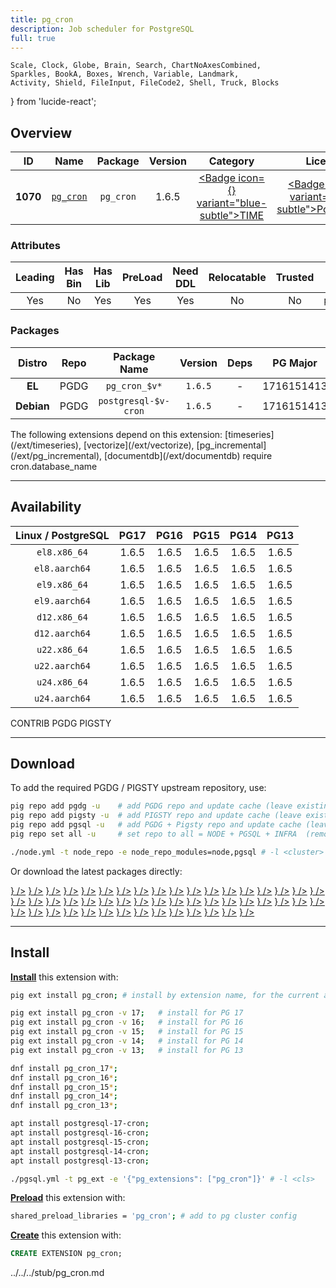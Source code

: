 ```yaml
---
title: pg_cron
description: Job scheduler for PostgreSQL
full: true
---
```


    Scale, Clock, Globe, Brain, Search, ChartNoAxesCombined,
    Sparkles, BookA, Boxes, Wrench, Variable, Landmark,
    Activity, Shield, FileInput, FileCode2, Shell, Truck, Blocks
} from 'lucide-react';

## Overview

| <TooltipIconButton tooltip="Extension unique identifier" side="top">ID</TooltipIconButton> | <TooltipIconButton tooltip="Extension name" side="top">Name</TooltipIconButton> | <TooltipIconButton tooltip="Package name for installation" side="top">Package</TooltipIconButton> | <TooltipIconButton tooltip="Latest available extension version" side="top">Version</TooltipIconButton> | <TooltipIconButton tooltip="Extension category" side="top">Category</TooltipIconButton> | <TooltipIconButton tooltip="Open source license" side="top">License</TooltipIconButton> | <TooltipIconButton tooltip="Programming language" side="top">Lang</TooltipIconButton> |
|:--------:|:--------:|:----------:|:--------------:|:---------------------------------------:|:------------------------------------------------------:|:----:|
| **1070** | [`pg_cron`](https://github.com/citusdata/pg_cron) | `pg_cron` | 1.6.5 | <a href="/ext/time" className="no-underline"><Badge icon={<Clock />} variant="blue-subtle">TIME</Badge></a> | <a href="/ext/list/license#postgresql" className="no-underline"><Badge icon={<Scale />} variant="blue-subtle">PostgreSQL</Badge></a> | <a href="/ext/list/lang#c"><Badge icon={<FileCode2 />} variant="blue-subtle">C</Badge></a> |

### Attributes

| <TooltipIconButton tooltip="The Primary Leading extension in the Package" side="top">Leading</TooltipIconButton> | <TooltipIconButton tooltip="Contains binary utils" side="top">Has Bin</TooltipIconButton> | <TooltipIconButton tooltip="Contains .so shared library files" side="top">Has Lib</TooltipIconButton> | <TooltipIconButton tooltip="Requires preloading via shared_preload_libraries" side="top">PreLoad</TooltipIconButton> | <TooltipIconButton tooltip="Requires CREATE EXTENSION DDL command" side="top">Need DDL</TooltipIconButton> | <TooltipIconButton tooltip="Can be installed in any schema" side="top">Relocatable</TooltipIconButton> | <TooltipIconButton tooltip="Can be created by non-superuser" side="top">Trusted</TooltipIconButton> | <TooltipIconButton tooltip="Schemas used by this extension" side="top">Schemas</TooltipIconButton> |
|:-------:|:-------:|:-------:|:-------:|:--------:|:-----------:|:-------:|:-------:|
| Yes | No | Yes | Yes | Yes | No | No | `pg_catalog` |

### Packages

| <TooltipIconButton tooltip="Linux distribution family, EL or Debian" side="top">Distro</TooltipIconButton> | <TooltipIconButton tooltip="Package repository" side="top">Repo</TooltipIconButton> | <TooltipIconButton tooltip="The RPM/DEB Package Name Pattern (replace $v with real pg major)" side="top">Package Name</TooltipIconButton> | <TooltipIconButton tooltip="Latest package version" side="top">Version</TooltipIconButton> | <TooltipIconButton tooltip="RPM/DEB Package dependencies" side="top">Deps</TooltipIconButton> | <TooltipIconButton tooltip="Available in these PostgreSQL Major Versions" side="top">PG Major</TooltipIconButton> |
|:----------:|:--------:|:------------------------:|:-----------:|:------------:|:------------------:|
|   **EL**   | <Badge variant="blue-subtle"><span className="font-bold">PGDG</span></Badge> | `pg_cron_$v*` | `1.6.5` | - | <Badge variant="green-subtle">17</Badge><Badge variant="green-subtle">16</Badge><Badge variant="green-subtle">15</Badge><Badge variant="green-subtle">14</Badge><Badge variant="green-subtle">13</Badge> |
| **Debian** | <Badge variant="blue-subtle"><span className="font-bold">PGDG</span></Badge> | `postgresql-$v-cron` | `1.6.5` | - | <Badge variant="green-subtle">17</Badge><Badge variant="green-subtle">16</Badge><Badge variant="green-subtle">15</Badge><Badge variant="green-subtle">14</Badge><Badge variant="green-subtle">13</Badge> |


<Callout title="Dependent Extensions" type="info">
    The following extensions depend on this extension: [timeseries](/ext/timeseries), [vectorize](/ext/vectorize), [pg_incremental](/ext/pg_incremental), [documentdb](/ext/documentdb)
</Callout>

<Callout title="Comments" type="info">
    require cron.database_name
</Callout>


------

## Availability

| <TooltipIconButton tooltip="Linux Distro Arch / PostgreSQL Major Version" side="top">Linux / PostgreSQL </TooltipIconButton> | **PG17** | **PG16** | **PG15** | **PG14** | **PG13** |
|:-----:|:-----:|:-----:|:-----:|:-----:|:-----:|
| `el8.x86_64` | <Badge variant="blue-subtle">1.6.5</Badge> | <Badge variant="blue-subtle">1.6.5</Badge> | <Badge variant="blue-subtle">1.6.5</Badge> | <Badge variant="blue-subtle">1.6.5</Badge> | <Badge variant="blue-subtle">1.6.5</Badge> |
| `el8.aarch64` | <Badge variant="blue-subtle">1.6.5</Badge> | <Badge variant="blue-subtle">1.6.5</Badge> | <Badge variant="blue-subtle">1.6.5</Badge> | <Badge variant="blue-subtle">1.6.5</Badge> | <Badge variant="blue-subtle">1.6.5</Badge> |
| `el9.x86_64` | <Badge variant="blue-subtle">1.6.5</Badge> | <Badge variant="blue-subtle">1.6.5</Badge> | <Badge variant="blue-subtle">1.6.5</Badge> | <Badge variant="blue-subtle">1.6.5</Badge> | <Badge variant="blue-subtle">1.6.5</Badge> |
| `el9.aarch64` | <Badge variant="blue-subtle">1.6.5</Badge> | <Badge variant="blue-subtle">1.6.5</Badge> | <Badge variant="blue-subtle">1.6.5</Badge> | <Badge variant="blue-subtle">1.6.5</Badge> | <Badge variant="blue-subtle">1.6.5</Badge> |
| `d12.x86_64` | <Badge variant="blue-subtle">1.6.5</Badge> | <Badge variant="blue-subtle">1.6.5</Badge> | <Badge variant="blue-subtle">1.6.5</Badge> | <Badge variant="blue-subtle">1.6.5</Badge> | <Badge variant="blue-subtle">1.6.5</Badge> |
| `d12.aarch64` | <Badge variant="blue-subtle">1.6.5</Badge> | <Badge variant="blue-subtle">1.6.5</Badge> | <Badge variant="blue-subtle">1.6.5</Badge> | <Badge variant="blue-subtle">1.6.5</Badge> | <Badge variant="blue-subtle">1.6.5</Badge> |
| `u22.x86_64` | <Badge variant="blue-subtle">1.6.5</Badge> | <Badge variant="blue-subtle">1.6.5</Badge> | <Badge variant="blue-subtle">1.6.5</Badge> | <Badge variant="blue-subtle">1.6.5</Badge> | <Badge variant="blue-subtle">1.6.5</Badge> |
| `u22.aarch64` | <Badge variant="blue-subtle">1.6.5</Badge> | <Badge variant="blue-subtle">1.6.5</Badge> | <Badge variant="blue-subtle">1.6.5</Badge> | <Badge variant="blue-subtle">1.6.5</Badge> | <Badge variant="blue-subtle">1.6.5</Badge> |
| `u24.x86_64` | <Badge variant="blue-subtle">1.6.5</Badge> | <Badge variant="blue-subtle">1.6.5</Badge> | <Badge variant="blue-subtle">1.6.5</Badge> | <Badge variant="blue-subtle">1.6.5</Badge> | <Badge variant="blue-subtle">1.6.5</Badge> |
| `u24.aarch64` | <Badge variant="blue-subtle">1.6.5</Badge> | <Badge variant="blue-subtle">1.6.5</Badge> | <Badge variant="blue-subtle">1.6.5</Badge> | <Badge variant="blue-subtle">1.6.5</Badge> | <Badge variant="blue-subtle">1.6.5</Badge> |

<Badge variant="green-subtle"><span className="font-black">CONTRIB</span></Badge> <Badge variant="blue-subtle"><span className="font-black">PGDG</span></Badge> <Badge variant="amber-subtle"><span className="font-black">PIGSTY</span></Badge>

------

## Download

To add the required PGDG / PIGSTY upstream repository, use:

```bash tab="pig"
pig repo add pgdg -u    # add PGDG repo and update cache (leave existing repos)
pig repo add pigsty -u  # add PIGSTY repo and update cache (leave existing repos)
pig repo add pgsql -u   # add PGDG + Pigsty repo and update cache (leave existing repos)
pig repo set all -u     # set repo to all = NODE + PGSQL + INFRA  (remove existing repos)
```
```bash tab="pigsty"
./node.yml -t node_repo -e node_repo_modules=node,pgsql # -l <cluster>
```

Or download the latest packages directly:

<Files>
    <Folder name="el8.x86_64">
        <a href="https://download.postgresql.org/pub/repos/yum/17/redhat/rhel-8-x86_64/pg_cron_17-1.6.5-1PGDG.rhel8.x86_64.rpm"><File name="pg_cron_17-1.6.5-1PGDG.rhel8.x86_64.rpm" icon={<Package className="text-emerald-500" />} /></a>
        <a href="https://download.postgresql.org/pub/repos/yum/16/redhat/rhel-8-x86_64/pg_cron_16-1.6.5-1PGDG.rhel8.x86_64.rpm"><File name="pg_cron_16-1.6.5-1PGDG.rhel8.x86_64.rpm" icon={<Package className="text-emerald-500" />} /></a>
        <a href="https://download.postgresql.org/pub/repos/yum/15/redhat/rhel-8-x86_64/pg_cron_15-1.6.5-1PGDG.rhel8.x86_64.rpm"><File name="pg_cron_15-1.6.5-1PGDG.rhel8.x86_64.rpm" icon={<Package className="text-emerald-500" />} /></a>
        <a href="https://download.postgresql.org/pub/repos/yum/14/redhat/rhel-8-x86_64/pg_cron_14-1.6.5-1PGDG.rhel8.x86_64.rpm"><File name="pg_cron_14-1.6.5-1PGDG.rhel8.x86_64.rpm" icon={<Package className="text-emerald-500" />} /></a>
        <a href="https://download.postgresql.org/pub/repos/yum/13/redhat/rhel-8-x86_64/pg_cron_13-1.6.5-1PGDG.rhel8.x86_64.rpm"><File name="pg_cron_13-1.6.5-1PGDG.rhel8.x86_64.rpm" icon={<Package className="text-emerald-500" />} /></a>
    </Folder>
    <Folder name="el8.aarch64">
        <a href="https://download.postgresql.org/pub/repos/yum/17/redhat/rhel-8-aarch64/pg_cron_17-1.6.5-1PGDG.rhel8.aarch64.rpm"><File name="pg_cron_17-1.6.5-1PGDG.rhel8.aarch64.rpm" icon={<Package className="text-orange-500" />} /></a>
        <a href="https://download.postgresql.org/pub/repos/yum/16/redhat/rhel-8-aarch64/pg_cron_16-1.6.5-1PGDG.rhel8.aarch64.rpm"><File name="pg_cron_16-1.6.5-1PGDG.rhel8.aarch64.rpm" icon={<Package className="text-orange-500" />} /></a>
        <a href="https://download.postgresql.org/pub/repos/yum/15/redhat/rhel-8-aarch64/pg_cron_15-1.6.5-1PGDG.rhel8.aarch64.rpm"><File name="pg_cron_15-1.6.5-1PGDG.rhel8.aarch64.rpm" icon={<Package className="text-orange-500" />} /></a>
        <a href="https://download.postgresql.org/pub/repos/yum/14/redhat/rhel-8-aarch64/pg_cron_14-1.6.5-1PGDG.rhel8.aarch64.rpm"><File name="pg_cron_14-1.6.5-1PGDG.rhel8.aarch64.rpm" icon={<Package className="text-orange-500" />} /></a>
        <a href="https://download.postgresql.org/pub/repos/yum/13/redhat/rhel-8-aarch64/pg_cron_13-1.6.5-1PGDG.rhel8.aarch64.rpm"><File name="pg_cron_13-1.6.5-1PGDG.rhel8.aarch64.rpm" icon={<Package className="text-orange-500" />} /></a>
    </Folder>
    <Folder name="el9.x86_64">
        <a href="https://download.postgresql.org/pub/repos/yum/17/redhat/rhel-9-x86_64/pg_cron_17-1.6.5-1PGDG.rhel9.x86_64.rpm"><File name="pg_cron_17-1.6.5-1PGDG.rhel9.x86_64.rpm" icon={<Package className="text-emerald-500" />} /></a>
        <a href="https://download.postgresql.org/pub/repos/yum/16/redhat/rhel-9-x86_64/pg_cron_16-1.6.5-1PGDG.rhel9.x86_64.rpm"><File name="pg_cron_16-1.6.5-1PGDG.rhel9.x86_64.rpm" icon={<Package className="text-emerald-500" />} /></a>
        <a href="https://download.postgresql.org/pub/repos/yum/15/redhat/rhel-9-x86_64/pg_cron_15-1.6.5-1PGDG.rhel9.x86_64.rpm"><File name="pg_cron_15-1.6.5-1PGDG.rhel9.x86_64.rpm" icon={<Package className="text-emerald-500" />} /></a>
        <a href="https://download.postgresql.org/pub/repos/yum/14/redhat/rhel-9-x86_64/pg_cron_14-1.6.5-1PGDG.rhel9.x86_64.rpm"><File name="pg_cron_14-1.6.5-1PGDG.rhel9.x86_64.rpm" icon={<Package className="text-emerald-500" />} /></a>
        <a href="https://download.postgresql.org/pub/repos/yum/13/redhat/rhel-9-x86_64/pg_cron_13-1.6.5-1PGDG.rhel9.x86_64.rpm"><File name="pg_cron_13-1.6.5-1PGDG.rhel9.x86_64.rpm" icon={<Package className="text-emerald-500" />} /></a>
    </Folder>
    <Folder name="el9.aarch64">
        <a href="https://download.postgresql.org/pub/repos/yum/17/redhat/rhel-9-aarch64/pg_cron_17-1.6.5-1PGDG.rhel9.aarch64.rpm"><File name="pg_cron_17-1.6.5-1PGDG.rhel9.aarch64.rpm" icon={<Package className="text-orange-500" />} /></a>
        <a href="https://download.postgresql.org/pub/repos/yum/16/redhat/rhel-9-aarch64/pg_cron_16-1.6.5-1PGDG.rhel9.aarch64.rpm"><File name="pg_cron_16-1.6.5-1PGDG.rhel9.aarch64.rpm" icon={<Package className="text-orange-500" />} /></a>
        <a href="https://download.postgresql.org/pub/repos/yum/15/redhat/rhel-9-aarch64/pg_cron_15-1.6.5-1PGDG.rhel9.aarch64.rpm"><File name="pg_cron_15-1.6.5-1PGDG.rhel9.aarch64.rpm" icon={<Package className="text-orange-500" />} /></a>
        <a href="https://download.postgresql.org/pub/repos/yum/14/redhat/rhel-9-aarch64/pg_cron_14-1.6.5-1PGDG.rhel9.aarch64.rpm"><File name="pg_cron_14-1.6.5-1PGDG.rhel9.aarch64.rpm" icon={<Package className="text-orange-500" />} /></a>
        <a href="https://download.postgresql.org/pub/repos/yum/13/redhat/rhel-9-aarch64/pg_cron_13-1.6.5-1PGDG.rhel9.aarch64.rpm"><File name="pg_cron_13-1.6.5-1PGDG.rhel9.aarch64.rpm" icon={<Package className="text-orange-500" />} /></a>
    </Folder>
    <Folder name="d12.x86_64">
        <a href="https://apt.postgresql.org/pub/repos/apt/pool/main/p/pg-cron/postgresql-17-cron_1.6.5-1.pgdg120+1_arm64.deb"><File name="postgresql-17-cron_1.6.5-1.pgdg120+1_arm64.deb" icon={<Box className="text-emerald-500" />} /></a>
        <a href="https://apt.postgresql.org/pub/repos/apt/pool/main/p/pg-cron/postgresql-16-cron_1.6.5-1.pgdg120+1_arm64.deb"><File name="postgresql-16-cron_1.6.5-1.pgdg120+1_arm64.deb" icon={<Box className="text-emerald-500" />} /></a>
        <a href="https://apt.postgresql.org/pub/repos/apt/pool/main/p/pg-cron/postgresql-15-cron_1.6.5-1.pgdg120+1_arm64.deb"><File name="postgresql-15-cron_1.6.5-1.pgdg120+1_arm64.deb" icon={<Box className="text-emerald-500" />} /></a>
        <a href="https://apt.postgresql.org/pub/repos/apt/pool/main/p/pg-cron/postgresql-14-cron_1.6.5-1.pgdg120+1_arm64.deb"><File name="postgresql-14-cron_1.6.5-1.pgdg120+1_arm64.deb" icon={<Box className="text-emerald-500" />} /></a>
        <a href="https://apt.postgresql.org/pub/repos/apt/pool/main/p/pg-cron/postgresql-13-cron_1.6.5-1.pgdg120+1_arm64.deb"><File name="postgresql-13-cron_1.6.5-1.pgdg120+1_arm64.deb" icon={<Box className="text-emerald-500" />} /></a>
    </Folder>
    <Folder name="d12.aarch64">
        <a href="https://apt.postgresql.org/pub/repos/apt/pool/main/p/pg-cron/postgresql-17-cron_1.6.5-1.pgdg120+1_amd64.deb"><File name="postgresql-17-cron_1.6.5-1.pgdg120+1_amd64.deb" icon={<Box className="text-orange-500" />} /></a>
        <a href="https://apt.postgresql.org/pub/repos/apt/pool/main/p/pg-cron/postgresql-16-cron_1.6.5-1.pgdg120+1_amd64.deb"><File name="postgresql-16-cron_1.6.5-1.pgdg120+1_amd64.deb" icon={<Box className="text-orange-500" />} /></a>
        <a href="https://apt.postgresql.org/pub/repos/apt/pool/main/p/pg-cron/postgresql-15-cron_1.6.5-1.pgdg120+1_amd64.deb"><File name="postgresql-15-cron_1.6.5-1.pgdg120+1_amd64.deb" icon={<Box className="text-orange-500" />} /></a>
        <a href="https://apt.postgresql.org/pub/repos/apt/pool/main/p/pg-cron/postgresql-14-cron_1.6.5-1.pgdg120+1_amd64.deb"><File name="postgresql-14-cron_1.6.5-1.pgdg120+1_amd64.deb" icon={<Box className="text-orange-500" />} /></a>
        <a href="https://apt.postgresql.org/pub/repos/apt/pool/main/p/pg-cron/postgresql-13-cron_1.6.5-1.pgdg120+1_amd64.deb"><File name="postgresql-13-cron_1.6.5-1.pgdg120+1_amd64.deb" icon={<Box className="text-orange-500" />} /></a>
    </Folder>
    <Folder name="u22.x86_64">
        <a href="https://apt.postgresql.org/pub/repos/apt/pool/main/p/pg-cron/postgresql-17-cron_1.6.5-1.pgdg22.04+1_amd64.deb"><File name="postgresql-17-cron_1.6.5-1.pgdg22.04+1_amd64.deb" icon={<Box className="text-emerald-500" />} /></a>
        <a href="https://apt.postgresql.org/pub/repos/apt/pool/main/p/pg-cron/postgresql-16-cron_1.6.5-1.pgdg22.04+1_amd64.deb"><File name="postgresql-16-cron_1.6.5-1.pgdg22.04+1_amd64.deb" icon={<Box className="text-emerald-500" />} /></a>
        <a href="https://apt.postgresql.org/pub/repos/apt/pool/main/p/pg-cron/postgresql-15-cron_1.6.5-1.pgdg22.04+1_amd64.deb"><File name="postgresql-15-cron_1.6.5-1.pgdg22.04+1_amd64.deb" icon={<Box className="text-emerald-500" />} /></a>
        <a href="https://apt.postgresql.org/pub/repos/apt/pool/main/p/pg-cron/postgresql-14-cron_1.6.5-1.pgdg22.04+1_amd64.deb"><File name="postgresql-14-cron_1.6.5-1.pgdg22.04+1_amd64.deb" icon={<Box className="text-emerald-500" />} /></a>
        <a href="https://apt.postgresql.org/pub/repos/apt/pool/main/p/pg-cron/postgresql-13-cron_1.6.5-1.pgdg22.04+1_amd64.deb"><File name="postgresql-13-cron_1.6.5-1.pgdg22.04+1_amd64.deb" icon={<Box className="text-emerald-500" />} /></a>
    </Folder>
    <Folder name="u22.aarch64">
        <a href="https://apt.postgresql.org/pub/repos/apt/pool/main/p/pg-cron/postgresql-17-cron_1.6.5-1.pgdg22.04+1_arm64.deb"><File name="postgresql-17-cron_1.6.5-1.pgdg22.04+1_arm64.deb" icon={<Box className="text-orange-500" />} /></a>
        <a href="https://apt.postgresql.org/pub/repos/apt/pool/main/p/pg-cron/postgresql-16-cron_1.6.5-1.pgdg22.04+1_arm64.deb"><File name="postgresql-16-cron_1.6.5-1.pgdg22.04+1_arm64.deb" icon={<Box className="text-orange-500" />} /></a>
        <a href="https://apt.postgresql.org/pub/repos/apt/pool/main/p/pg-cron/postgresql-15-cron_1.6.5-1.pgdg22.04+1_arm64.deb"><File name="postgresql-15-cron_1.6.5-1.pgdg22.04+1_arm64.deb" icon={<Box className="text-orange-500" />} /></a>
        <a href="https://apt.postgresql.org/pub/repos/apt/pool/main/p/pg-cron/postgresql-14-cron_1.6.5-1.pgdg22.04+1_arm64.deb"><File name="postgresql-14-cron_1.6.5-1.pgdg22.04+1_arm64.deb" icon={<Box className="text-orange-500" />} /></a>
        <a href="https://apt.postgresql.org/pub/repos/apt/pool/main/p/pg-cron/postgresql-13-cron_1.6.5-1.pgdg22.04+1_arm64.deb"><File name="postgresql-13-cron_1.6.5-1.pgdg22.04+1_arm64.deb" icon={<Box className="text-orange-500" />} /></a>
    </Folder>
    <Folder name="u24.x86_64">
        <a href="https://apt.postgresql.org/pub/repos/apt/pool/main/p/pg-cron/postgresql-17-cron_1.6.5-1.pgdg24.04+1_amd64.deb"><File name="postgresql-17-cron_1.6.5-1.pgdg24.04+1_amd64.deb" icon={<Box className="text-emerald-500" />} /></a>
        <a href="https://apt.postgresql.org/pub/repos/apt/pool/main/p/pg-cron/postgresql-16-cron_1.6.5-1.pgdg24.04+1_amd64.deb"><File name="postgresql-16-cron_1.6.5-1.pgdg24.04+1_amd64.deb" icon={<Box className="text-emerald-500" />} /></a>
        <a href="https://apt.postgresql.org/pub/repos/apt/pool/main/p/pg-cron/postgresql-15-cron_1.6.5-1.pgdg24.04+1_amd64.deb"><File name="postgresql-15-cron_1.6.5-1.pgdg24.04+1_amd64.deb" icon={<Box className="text-emerald-500" />} /></a>
        <a href="https://apt.postgresql.org/pub/repos/apt/pool/main/p/pg-cron/postgresql-14-cron_1.6.5-1.pgdg24.04+1_amd64.deb"><File name="postgresql-14-cron_1.6.5-1.pgdg24.04+1_amd64.deb" icon={<Box className="text-emerald-500" />} /></a>
        <a href="https://apt.postgresql.org/pub/repos/apt/pool/main/p/pg-cron/postgresql-13-cron_1.6.5-1.pgdg24.04+1_amd64.deb"><File name="postgresql-13-cron_1.6.5-1.pgdg24.04+1_amd64.deb" icon={<Box className="text-emerald-500" />} /></a>
    </Folder>
    <Folder name="u24.aarch64">
        <a href="https://apt.postgresql.org/pub/repos/apt/pool/main/p/pg-cron/postgresql-17-cron_1.6.5-1.pgdg24.04+1_arm64.deb"><File name="postgresql-17-cron_1.6.5-1.pgdg24.04+1_arm64.deb" icon={<Box className="text-orange-500" />} /></a>
        <a href="https://apt.postgresql.org/pub/repos/apt/pool/main/p/pg-cron/postgresql-16-cron_1.6.5-1.pgdg24.04+1_arm64.deb"><File name="postgresql-16-cron_1.6.5-1.pgdg24.04+1_arm64.deb" icon={<Box className="text-orange-500" />} /></a>
        <a href="https://apt.postgresql.org/pub/repos/apt/pool/main/p/pg-cron/postgresql-15-cron_1.6.5-1.pgdg24.04+1_arm64.deb"><File name="postgresql-15-cron_1.6.5-1.pgdg24.04+1_arm64.deb" icon={<Box className="text-orange-500" />} /></a>
        <a href="https://apt.postgresql.org/pub/repos/apt/pool/main/p/pg-cron/postgresql-14-cron_1.6.5-1.pgdg24.04+1_arm64.deb"><File name="postgresql-14-cron_1.6.5-1.pgdg24.04+1_arm64.deb" icon={<Box className="text-orange-500" />} /></a>
        <a href="https://apt.postgresql.org/pub/repos/apt/pool/main/p/pg-cron/postgresql-13-cron_1.6.5-1.pgdg24.04+1_arm64.deb"><File name="postgresql-13-cron_1.6.5-1.pgdg24.04+1_arm64.deb" icon={<Box className="text-orange-500" />} /></a>
    </Folder>
</Files>

------

## Install

[**Install**](/docs/pgsql/ext/install) this extension with:

```bash tab="pig"
pig ext install pg_cron; # install by extension name, for the current active PG version

pig ext install pg_cron -v 17;   # install for PG 17
pig ext install pg_cron -v 16;   # install for PG 16
pig ext install pg_cron -v 15;   # install for PG 15
pig ext install pg_cron -v 14;   # install for PG 14
pig ext install pg_cron -v 13;   # install for PG 13
```
```bash tab="yum" 
dnf install pg_cron_17*;
dnf install pg_cron_16*;
dnf install pg_cron_15*;
dnf install pg_cron_14*;
dnf install pg_cron_13*;
```
```bash tab="apt" 
apt install postgresql-17-cron;
apt install postgresql-16-cron;
apt install postgresql-15-cron;
apt install postgresql-14-cron;
apt install postgresql-13-cron;
```
```bash tab="ansible"
./pgsql.yml -t pg_ext -e '{"pg_extensions": ["pg_cron"]}' # -l <cls>
```

[**Preload**](/docs/pgsql/ext/load) this extension with:

```bash
shared_preload_libraries = 'pg_cron'; # add to pg cluster config
```

[**Create**](/docs/pgsql/ext/create) this extension with:

```sql
CREATE EXTENSION pg_cron;
```


<include>../../../stub/pg_cron.md</include>
